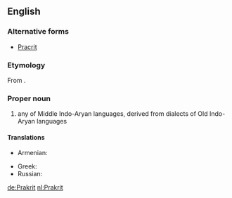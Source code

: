 ==English==
{{wikipedia}}

===Alternative forms===
* [[Pracrit]]

===Etymology===
From {{etyl|sa|en}} {{term|sc=Deva|प्राकृत|tr=prākṛta|unrefined, natural|lang=sa}}.

===Proper noun===
{{en-proper noun|Prakrits}}

# any of Middle Indo-Aryan languages, derived from dialects of Old Indo-Aryan languages

====Translations====
{{trans-top|any of Middle Indo-Aryan languages, derived from dialects of Old Indo-Aryan languages}}
* Armenian: {{t|hy|պրակրիտ|sc=Armn}}
{{trans-mid}}
* Greek: {{t|el|πρακριτική γλώσσα|f|tr=prakritikí glóssa}}
* Russian: {{t|ru|пракрит|sc=Cyrl}}
{{trans-bottom}}


[[de:Prakrit]]
[[nl:Prakrit]]